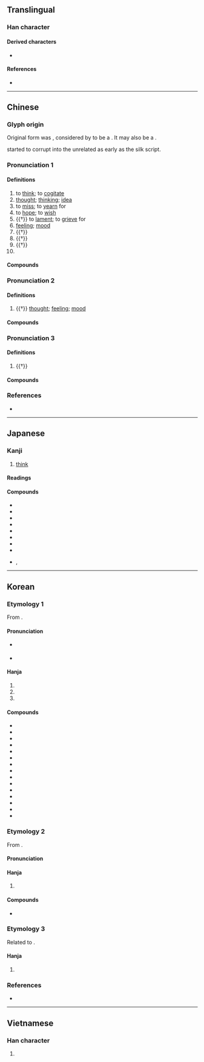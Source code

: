 {{also|恖}}
{{character info}}
==Translingual==
{{stroke order|strokes=9}}

===Han character===
{{Han char|rn=61|rad=心|as=05|sn=9|four=60330|canj=WP|ids=⿱田心}}

====Derived characters====
*{{l|mul|[[偲]], [[揌]], [[愢]], [[媤]], [[颸]], [[鍶]], [[慮]]}}

====References====
* {{Han ref|kx=0381.040|dkj=10462|dj=0709.070|hdz=42280.040|uh=601D|ud=24605|bh=ABE4|bd=44004}}

----

==Chinese==
{{zh-forms|alt=恖,𢙦}}

===Glyph origin===
{{Han etym}}
Original form was {{och-l|恖}}, considered by ''{{w|Shuowen}}'' to be a {{Han compound|ls=psc|囟|心|c1=p|c2=s|t2=heart|nocap=1}}. It may also be a {{Han compound|ls=ic|囟|心|t1=fontanel|t2=heart|nocap=1}}.

{{zh-l|*囟}} started to corrupt into the unrelated {{zh-l|*田}} as early as the silk script.

===Pronunciation 1===
{{zh-pron
|m=sī
|m-s=si1
|dg=сы1
|c=si1
|c-t=
|g=si1
|h=pfs=sṳ̂/sî;gd=si1
|h_note=sî - only in certain words (e.g. {{zh-l|*相思樹}})
|j=si1
|md=sṳ̆
|mn=xm,zz,tw:su/qz:sir/si
|mn_note=su/sir - literary; si - vernacular
|mn-t=se1
|w=1sr
|x=sr1
|mc=1
|oc=1
|cat=v,n,part,pn
}}

====Definitions====
{{zh-hanzi}}

# to [[think]]; to [[cogitate]]
# [[thought]]; [[thinking]]; [[idea]]
# to [[miss]]; to [[yearn]] for
# to [[hope]]; to [[wish]]
# {{†}} to [[lament]]; to [[grieve]] for
# [[feeling]]; [[mood]]
# {{†}} {{n-g|meaningless sentence-initial particle}}
# {{†}} {{n-g|meaningless sentence-medial particle}}
# {{†}} {{n-g|sentence-final interjectional particle}}
# {{surname|zh}}

====Compounds====
{{zh-der|思辨|思辯|思忖|思潮|思春|思凡|思考|思戀|思量|思路|思慮|思謀|思慕|思念|思前想後|思索|思維|思惟|思鄉|思想|思緒|思議|周情孔思|不假思索|情思|不三思|思文|得寸思尺|思鄉病|好學深思|安必思危|俯思|思想史|思深語近|思惹情牽|悲思|三思臺|左思右想|封建思想|慧思|復思|思舊|意意思思|亟思|反覆思維|勞心焦思|憂思|慧心巧思|慎思明辨|思婦|意思表示|意思主義|愁思|悠思|怨思|思齊|思鱸|思過|思賢如渴|思致|思省|思無邪|思渴|思想戰|思想庫|思想家|思存|思如湧泉|思如泉湧|思古幽情|思勞|思前算後|思不出位|忖前思後|心思|九思|夜思|居高思危|忒敬思|意思能力|思若湧泉|孝思|中心思想|冥思|引人遐思|三思而行|幽思|思過半|寒泉之思|動人遐思|大費神思|席夢思|思力|巧思|冥思苦想|前思後想|居安思危|導向思考|尋思|專精覃思|不加思索|子思|憂深思遠|三思|勉思|思深憂遠|怪沒意思|不犯尋思|單思病|不可思議|土思|單相思|回思|哀思|八斗陳思|千思萬想|匪夷所思|勞身焦思|反思|凝思|冥思苦索|慎思|不思|淵思寂慮|沒三思|睹物思人|旅思|研精苦思|搆思|深思|病相思|相思病|朝思夕計|朝思暮想|正思惟|樂不思蜀|毫不思量|潛神默思|挖空心思|白費心思|窮則思變|無思無慮|穆思林|深思熟慮|春思|成吉思汗|秋思|沉思|神思恍惚|神思|神仙思想|渭陽之思|研精覃思|眠思夢想|相思鳥|相思草|相思樹|相思木|相思子|相思套|相思卦|相思債|相思|目盼心思|殫精畢思|火不思|百思莫解|百思不解|深思遠慮|殫精極思|痛定思痛|焦心勞思|文思泉湧|懷新思舊|構思|熟讀精思|熟思|空勞神思|澄思寂慮|暮想朝思|有所思|文思|無慮無思|所思|省思|才思敏捷|殫思極慮|止渴思梅|才思|李思訓碑|朝思夕想|深思極慮|敬思|相思豆|用盡心思|戰略思想|長思|逆向思考|飲水思源|肚裡尋思|行思坐想|老莊思想|耄思|茶思飯想|翹思|藻思|茶飯不思|追思|色思溫|綺思|耽思|見賢思齊|見德思齊|靜極思動|胡思亂想|行成於思|致思|胡思|竭盡心思|見鞍思馬|處安思危|行思坐憶|費思量|鼠思|霜露之思|閉門思過|默思|遷思迴慮|集思廣益|苦思|遐思|首丘之思|花心思|胡思亂量|風木之思|顧思|行無越思|體大思精|面壁思過|風情月思|退思補過|胠沙思水|陳思王|遺風餘思|閉目沉思|長相思|行思|鄉思|遠慮深思|運思|縈思|閉閣思過|迷思|顧名思義|覃思|繆思女神|見異思遷|近思錄|苦思惡想|腸枯思竭|見利思義|不思進取|上思|思高本}}

===Pronunciation 2===
{{zh-pron
|m=sī,sì,2nb=literary variant
|m-s=si1
|c=si3,si1
|h=pfs=sṳ
|md=sé̤ṳ
|mn=xm,zz,tw:sù/qz:sìr/jj,ph:sì
|mn-t=se1/se3
|mc=2
|oc=n,2
|cat=n
}}
{{attn|zh|please check}}

====Definitions====
{{zh-hanzi}}

# {{†}} [[thought]]; [[feeling]]; [[mood]]

====Compounds====
{{zh-der|fold=1|意思|不好意思|好意思}}

===Pronunciation 3===
{{zh-pron
|m=sāi
|c=soi1
|cat=a
}}

====Definitions====
{{zh-hanzi}}

# {{†}} {{zh-alt-form|䰄|[[heavily]] [[bearded]]}}

====Compounds====
{{zh-der|fold=1|于思|䯱思}}

===References===
* {{R:yue:Hanzi}}

----

==Japanese==

===Kanji===
{{ja-kanji|grade=2|rs=心05}}

# [[think]]

====Readings====
{{ja-readings
|goon=し
|kanon=し
|kun=おも-う<おも-ふ, おも-い<おも-ひ, おぼ-しい
}}

====Compounds====
{{der-top3|Compounds}}
* {{ja-r|思%案|し%あん}}
* {{ja-r|思%惟|し%い}}
* {{ja-r|思%考|し%こう}}
* {{ja-r|思%索|し%さく}}
* {{ja-r|思%春%期|し%しゅん%き|[[adolescence]]}}
* {{ja-r|思%想|し%そう}}
* {{ja-r|思%慕|し%ぼ}}
* {{ja-r|思%慮|し%りょ|[[prudence]], [[discretion]]}}
* {{ja-r|思%料|し%りょう|rom=-}}, {{ja-r|思%量|し%りょう}}
{{der-bottom}}

----

==Korean==

===Etymology 1===
From {{der|ko|ltc|sort=사|-}} {{ltc-l|思|id=1}}.
{{hanja-ety
|dk={{hanja-dongguk|ᄉᆞᆼ|sò|i=y}}
|m={{hanja-sinjeung|ᄉᆞ|so}}
|mh=[[ᄉᆡᇰ각|ᄉᆡᆼ각]] ᄉᆞ
|m2={{hanja-gwangju|ᄉᆞ|so}}
|m2h=[[ᄉᆞ라ᇰ|ᄉᆞ량]] ᄉᆞ
|em={{hanja-juhae|ᄉᆞ|so}}
|emun=[[ᄉᆡᆼ각]] ᄉᆞ
}}
====Pronunciation====
* {{sense|to think; etc.}} {{ko-hanja-pron|사}}
* {{sense|in {{ko-l|사상|[[thought]]|思想}}}} {{ko-hanja-pron|사|l=y}}

====Hanja====
{{ko-hanja-search}}
{{ko-hanja|생각하다|생각할|사}}

# {{hanja form of|사|to [[think]]}}
# {{hanja form of|사|[[thought]]; [[thinking]]; [[idea]]}}
# {{hanja form of|사|to [[miss]]; to [[yearn]] for}}

====Compounds====
{{der-top3|Compounds}}
* {{ko-l|사고|思考}}
* {{ko-l|사념|思念}}
* {{ko-l|사량|思量}}
* {{ko-l|사려|思慮}}
* {{ko-l|사료|思料}}
* {{ko-l|사모|思慕}}
* {{ko-l|사변|思辨}}
* {{ko-l|사상|思想}}
* {{ko-l|사색|思索}}
* {{ko-l|사유|思惟}}
* {{ko-l|사조|思潮}}
* {{ko-l|노사|勞思}}
* {{ko-l|고사|苦思}}
* {{ko-l|심사|深思}}
* {{ko-l|사춘기|思春期}}
{{der-bottom}}

===Etymology 2===
From {{der|ko|ltc|sort=사|-}} {{ltc-l|思|id=2}}. 
{{hanja-ety
|dk={{hanja-dongguk|ᄉᆞᆼ〮|só|i=y}}
|m={{hanja-sinjeung|ᄉᆞ|so}}
|mh=[[ᄠᅳᆮ]] ᄉᆞ<ref>去聲</ref>
|em={{hanja-juhae|ᄉᆞ|so}}
|emun=[[의사|의ᄉᆞ]] ᄉᆞ
|ref=<references/>
}}
====Pronunciation====
{{ko-hanja-pron|사}}

====Hanja====
{{ko-hanja|생각|사}}

# {{hanja form of|사|[[thought]]}}

====Compounds====
{{der-top3|Compounds}}
* {{ko-l|의사|意思}}
{{der-bottom}}

===Etymology 3===
Related to {{cog|ltc|-}} {{ltc-l|䰄|tr=sʌi}}.

====Hanja====
{{ko-hanja|[[수염|수염]][[이]] [[많다|많을]]|새}}

# {{lb|ko|literary Chinese}} {{alt form|ko|䰄||{{hanja form of|새|[[heavily]] [[bearded]]}}}}

===References===
* {{R:hanjadoc|3366}}

----

==Vietnamese==

===Han character===
{{vi-readings|reading=tư, tơ, tứ|rs=心05}}

# {{rfdef|vi|sort=心05}}